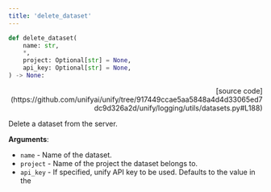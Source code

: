 ```yaml
---
title: 'delete_dataset'
---
```


```python
def delete_dataset(
    name: str,
    *,
    project: Optional[str] = None,
    api_key: Optional[str] = None,
) -> None:
```

<p align="right">[source code](https://github.com/unifyai/unify/tree/917449ccae5aa5848a4d4d33065ed7dc9d326a2d/unify/logging/utils/datasets.py#L188)</p>

Delete a dataset from the server.

**Arguments**:

- `name` - Name of the dataset.
- `project` - Name of the project the dataset belongs to.
- `api_key` - If specified, unify API key to be used. Defaults to the value in the